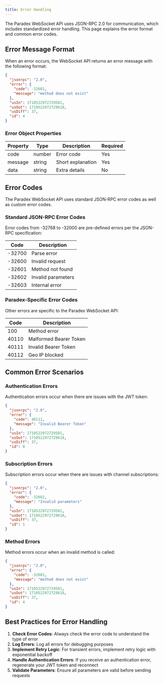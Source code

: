 ```yaml
---
title: Error Handling
---
```


The Paradex WebSocket API uses JSON-RPC 2.0 for communication, which includes standardized error handling. This page explains the error format and common error codes.

## Error Message Format

When an error occurs, the WebSocket API returns an error message with the following format:

```json
{
  "jsonrpc": "2.0",
  "error": { 
    "code": -32601, 
    "message": "method does not exist" 
  },
  "usIn": 1710522972729581,
  "usOut": 1710522972729618,
  "usDiff": 37,
  "id": 4
}
```

### Error Object Properties

| Property | Type | Description | Required |
|----------|------|-------------|----------|
| code | number | Error code | Yes |
| message | string | Short explanation | Yes |
| data | string | Extra details | No |

## Error Codes

The Paradex WebSocket API uses standard JSON-RPC error codes as well as custom error codes.

### Standard JSON-RPC Error Codes

Error codes from -32768 to -32000 are pre-defined errors per the JSON-RPC specification:

| Code | Description |
|------|-------------|
| -32700 | Parse error |
| -32600 | Invalid request |
| -32601 | Method not found |
| -32602 | Invalid parameters |
| -32603 | Internal error |

### Paradex-Specific Error Codes

Other errors are specific to the Paradex WebSocket API:

| Code | Description |
|------|-------------|
| 100 | Method error |
| 40110 | Malformed Bearer Token |
| 40111 | Invalid Bearer Token |
| 40112 | Geo IP blocked |

## Common Error Scenarios

### Authentication Errors

Authentication errors occur when there are issues with the JWT token:

```json
{
  "jsonrpc": "2.0",
  "error": { 
    "code": 40111, 
    "message": "Invalid Bearer Token" 
  },
  "usIn": 1710522972729581,
  "usOut": 1710522972729618,
  "usDiff": 37,
  "id": 0
}
```

### Subscription Errors

Subscription errors occur when there are issues with channel subscriptions:

```json
{
  "jsonrpc": "2.0",
  "error": { 
    "code": -32602, 
    "message": "Invalid parameters" 
  },
  "usIn": 1710522972729581,
  "usOut": 1710522972729618,
  "usDiff": 37,
  "id": 1
}
```

### Method Errors

Method errors occur when an invalid method is called:

```json
{
  "jsonrpc": "2.0",
  "error": { 
    "code": -32601, 
    "message": "method does not exist" 
  },
  "usIn": 1710522972729581,
  "usOut": 1710522972729618,
  "usDiff": 37,
  "id": 4
}
```

## Best Practices for Error Handling

1. **Check Error Codes**: Always check the error code to understand the type of error
2. **Log Errors**: Log all errors for debugging purposes
3. **Implement Retry Logic**: For transient errors, implement retry logic with exponential backoff
4. **Handle Authentication Errors**: If you receive an authentication error, regenerate your JWT token and reconnect
5. **Validate Parameters**: Ensure all parameters are valid before sending requests 